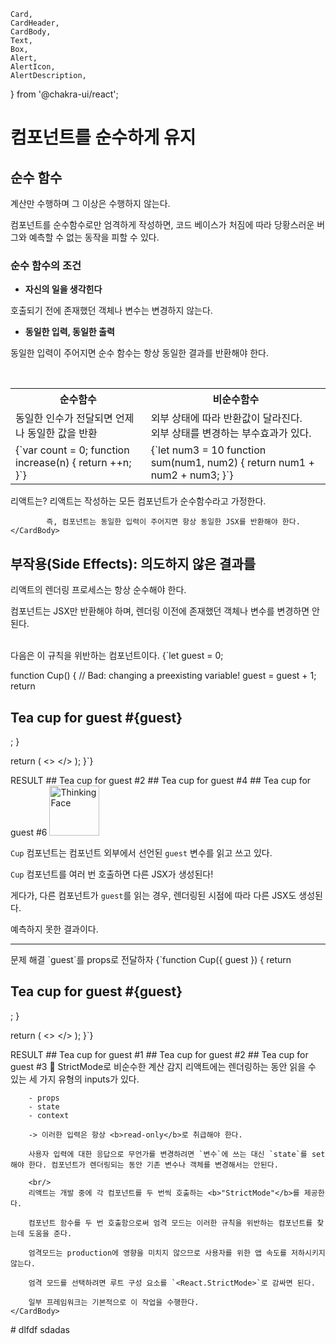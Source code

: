     Card,
    CardHeader,
    CardBody,
    Text,
    Box,
    Alert,
    AlertIcon,
    AlertDescription,
} from '@chakra-ui/react';

# 컴포넌트를 순수하게 유지

## 순수 함수

계산만 수행하며 그 이상은 수행하지 않는다.

컴포넌트를 순수함수로만 엄격하게 작성하면, 코드 베이스가 처짐에 따라 당황스러운 버그와 예측할 수 없는 동작을 피할 수 있다.

### 순수 함수의 조건

-   **자신의 일을 생각힌다**

호출되기 전에 존재했던 객체나 변수는 변경하지 않는다.

-   **동일한 입력, 동일한 출력**

동일한 입력이 주어지면 순수 함수는 항상 동일한 결과를 반환해야 한다.

<br />
<table>
    <tr>
        <th>순수함수</th>
        <th>비순수함수</th>
    </tr>
    <tr>
        <td>동일한 인수가 전달되면 언제나 동일한 값을 반환</td>
        <td>
            외부 상태에 따라 반환값이 달라진다.
            <br />
            외부 상태를 변경하는 부수효과가 있다.
        </td>
    </tr>
    <tr>
        <td>
            <SyntaxHighlighter language='javascript' style={atomOneDark}>
                {`var count = 0;
function increase(n) {
    return ++n;
}`}
            </SyntaxHighlighter>
        </td>
        <td>
            <SyntaxHighlighter language='javascript' style={atomOneDark}>
                {`let num3 = 10
function sum(num1, num2) {
	return num1 + num2 + num3;
}`}
            </SyntaxHighlighter>
        </td>
    </tr>
</table>

<Card border='1px' borderColor='gray.100' mt={2} mb={2}>
    <CardBody>
        <Box mb={2}>
            <Text fontSize="lg" as="b" color="cyan.600">
                리액트는?
            </Text>
        </Box>
            리액트는 작성하는 모든 컴포넌트가 순수함수라고 가정한다.

            즉, 컴포넌트는 동일한 입력이 주어지면 항상 동일한 JSX를 반환해야 한다.
    </CardBody>

</Card>

## 부작용(Side Effects): 의도하지 않은 결과를

리액트의 렌더링 프로세스는 항상 순수해야 한다.

컴포넌트는 JSX만 반환해야 하며, 렌더링 이전에 존재했던 객체나 변수를 변경하면 안 된다.

<br/>
<Alert status='warning'>
    <AlertIcon />
    <AlertDescription>다음은 이 규칙을 위반하는 컴포넌트이다.</AlertDescription>
</Alert>


<SyntaxHighlighter language="javascript" style={atomOneDark}>
{`let guest = 0;

function Cup() {
  // Bad: changing a preexisting variable!
  guest = guest + 1;
  return <h2>Tea cup for guest #{guest}</h2>;
}

  return (
    <>
      <Cup />
      <Cup />
      <Cup />
    </>
  );
}`}
</SyntaxHighlighter>


<Card border='1px' borderColor='gray.100' mt={2} mb={2}>
    <CardBody>
        <Box mb={2}>
            <Text fontSize="lg" as="b" color="cyan.600">
                 RESULT
            </Text>
        </Box>
        ## Tea cup for guest #2
        ## Tea cup for guest #4
        ## Tea cup for guest #6
    </CardBody>
</Card>
<img src="https://raw.githubusercontent.com/Tarikul-Islam-Anik/Animated-Fluent-Emojis/master/Emojis/Smilies/Thinking%20Face.png" alt="Thinking Face" width="80" height="80" />

`Cup` 컴포넌트는 컴포넌트 외부에서 선언된 `guest` 변수를 읽고 쓰고 있다.

`Cup` 컴포넌트를 여러 번 호출하면 다른 JSX가 생성된다!

게다가, 다른 컴포넌트가 `guest`를 읽는 경우, 렌더링된 시점에 따라 다른 JSX도 생성된다.

예측하지 못한 결과이다.

- - -

<Card border='1px' borderColor='gray.100' mt={2} mb={2}>
    <CardBody>
        <Box mb={2}>
            <Text fontSize="lg" as="b" color="cyan.600">
                문제 해결
            </Text>
        </Box>
            `guest`를 props로 전달하자

<SyntaxHighlighter language="javascript" style={atomOneDark}>
{`function Cup({ guest }) {
  return <h2>Tea cup for guest #{guest}</h2>;
}

  return (
    <>
      <Cup guest={1} />
      <Cup guest={2} />
      <Cup guest={3} />
    </>
  );
}`}
</SyntaxHighlighter>

<Card border='1px' borderColor='gray.100' mt={2} mb={2}>
    <CardBody>
        <Box mb={2}>
            <Text fontSize="lg" as="b" color="cyan.600">
                 RESULT
            </Text>
        </Box>
        ## Tea cup for guest #1
        ## Tea cup for guest #2
        ## Tea cup for guest #3
    </CardBody>
</Card>
    </CardBody>
</Card>

<Card bg="#F3F4FD" mt={2} mb={2} border='1px' borderColor='gray.200'>
    <CardBody>
        <Box mb={2}>
        <Text fontSize="lg" as="b" color="#575FB7">
            📖 StrictMode로 비순수한 계산 감지
        </Text>
        </Box>
        리액트에는 렌더링하는 동안 읽을 수 있는 세 가지 유형의 inputs가 있다.

        - props
        - state
        - context

        -> 이러한 입력은 항상 <b>read-only</b>로 취급해야 한다.

        사용자 입력에 대한 응답으로 무언가를 변경하려면 `변수`에 쓰는 대신 `state`를 set해야 한다. 컴포넌트가 렌더링되는 동안 기존 변수나 객체를 변경해서는 안된다.

        <br/>
        리액트는 개발 중에 각 컴포넌트를 두 번씩 호출하는 <b>"StrictMode"</b>를 제공한다.

        컴포넌트 함수를 두 번 호출함으로써 엄격 모드는 이러한 규칙을 위반하는 컴포넌트를 찾는데 도움을 준다.

        엄격모드는 production에 영향을 미치지 않으므로 사용자를 위한 앱 속도를 저하시키지 않는다.

        엄격 모드를 선택하려면 루트 구성 요소를 `<React.StrictMode>`로 감싸면 된다. 

        일부 프레임워크는 기본적으로 이 작업을 수행한다.
    </CardBody>
</Card>

<DeepDive title="apapapapapa">
# dlfdf
sdadas
</DeepDive>